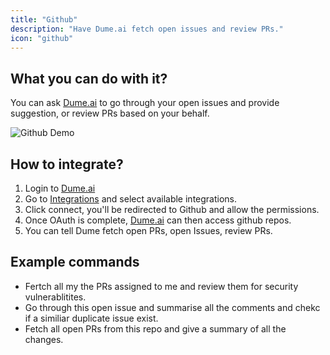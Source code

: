 ```yaml
---
title: "Github"
description: "Have Dume.ai fetch open issues and review PRs."
icon: "github"
---
```


## **What you can do with it?**

You can ask [Dume.ai](http://Dume.ai) to go through your open issues and provide suggestion, or review PRs based on your behalf.

![Github Demo](/images/github_demo.png)

## How to integrate?

1. Login to [Dume.ai](http://Dume.ai)
2. Go to [Integrations](https://app.dume.ai/integrations) and select available integrations.
3. Click connect, you'll be redirected to Github and allow the permissions.
4. Once OAuth is complete, [Dume.ai](http://Dume.ai) can then access github repos.
5. You can tell Dume fetch open PRs, open Issues, review PRs.

## Example commands

- Fertch all my the PRs assigned to me and review them for security vulnerablitites.
- Go through this open issue and summarise all the comments and chekc if a similiar duplicate issue exist.
- Fetch all open PRs from this repo and give a summary of all the changes.

## 